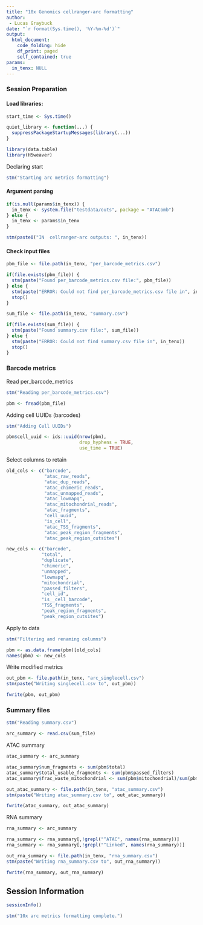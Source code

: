 ```yaml
---
title: "10x Genomics cellranger-arc formatting"
author: 
 - Lucas Graybuck
date: "`r format(Sys.time(), '%Y-%m-%d')`"
output:
  html_document:
    code_folding: hide
    df_print: paged
    self_contained: true
params:
  in_tenx: NULL
---
```


### Session Preparation

#### Load libraries:
```r
start_time <- Sys.time()

quiet_library <- function(...) {
  suppressPackageStartupMessages(library(...))
}

library(data.table)
library(H5weaver)
```

Declaring start
```r
stm("Starting arc metrics formatting")
```

#### Argument parsing
```r
if(is.null(params$in_tenx)) {
  in_tenx <- system.file("testdata/outs", package = "ATAComb")
} else {
  in_tenx <- params$in_tenx
}

stm(paste0("IN  cellranger-arc outputs: ", in_tenx))
```

#### Check input files
```r
pbm_file <- file.path(in_tenx, "per_barcode_metrics.csv")

if(file.exists(pbm_file)) {
  stm(paste("Found per_barcode_metrics.csv file:", pbm_file))
} else {
  stm(paste("ERROR: Could not find per_barcode_metrics.csv file in", in_tenx))
  stop()
}

sum_file <- file.path(in_tenx, "summary.csv")

if(file.exists(sum_file)) {
  stm(paste("Found summary.csv file:", sum_file))
} else {
  stm(paste("ERROR: Could not find summary.csv file in", in_tenx))
  stop()
}
```

### Barcode metrics

Read per_barcode_metrics
```r
stm("Reading per_barcode_metrics.csv")

pbm <- fread(pbm_file)
```

Adding cell UUIDs (barcodes)
```r
stm("Adding Cell UUIDs")

pbm$cell_uuid <- ids::uuid(nrow(pbm),
                           drop_hyphens = TRUE, 
                           use_time = TRUE)
```

Select columns to retain
```r
old_cols <- c("barcode", 
              "atac_raw_reads", 
              "atac_dup_reads", 
              "atac_chimeric_reads",
              "atac_unmapped_reads", 
              "atac_lowmapq", 
              "atac_mitochondrial_reads",
              "atac_fragments",
              "cell_uuid",
              "is_cell", 
              "atac_TSS_fragments",
              "atac_peak_region_fragments",
              "atac_peak_region_cutsites")

new_cols <- c("barcode",
             "total",
             "duplicate",
             "chimeric",
             "unmapped",
             "lowmapq",
             "mitochondrial",
             "passed_filters",
             "cell_id",
             "is__cell_barcode",
             "TSS_fragments",
             "peak_region_fragments",
             "peak_region_cutsites")
```

Apply to data
```r
stm("Filtering and renaming columns")

pbm <- as.data.frame(pbm)[old_cols]
names(pbm) <- new_cols
```

Write modified metrics
```r
out_pbm <- file.path(in_tenx, "arc_singlecell.csv")
stm(paste("Writing singlecell.csv to", out_pbm))

fwrite(pbm, out_pbm)
```

### Summary files

```r
stm("Reading summary.csv")

arc_summary <- read.csv(sum_file)
```

ATAC summary
```r
atac_summary <- arc_summary

atac_summary$num_fragments <- sum(pbm$total)
atac_summary$total_usable_fragments <- sum(pbm$passed_filters)
atac_summary$frac_waste_mitochondrial <- sum(pbm$mitochondrial)/sum(pbm$total)
```

```r
out_atac_summary <- file.path(in_tenx, "atac_summary.csv")
stm(paste("Writing atac_summary.csv to", out_atac_summary))

fwrite(atac_summary, out_atac_summary)
```

RNA summary
```r
rna_summary <- arc_summary

rna_summary <- rna_summary[,!grepl("^ATAC", names(rna_summary))]
rna_summary <- rna_summary[,!grepl("^Linked", names(rna_summary))]
```

```r
out_rna_summary <- file.path(in_tenx, "rna_summary.csv")
stm(paste("Writing rna_summary.csv to", out_rna_summary))

fwrite(rna_summary, out_rna_summary)
```


## Session Information

```r
sessionInfo()
```

```r
stm("10x arc metrics formatting complete.")
```
